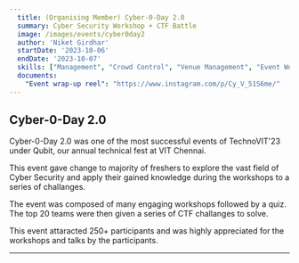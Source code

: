 ```yaml
---
  title: (Organising Member) Cyber-0-Day 2.0
  summary: Cyber Security Workshop + CTF Battle
  image: /images/events/cyber0day2
  author: 'Niket Girdhar'
  startDate: '2023-10-06'
  endDate: '2023-10-07'
  skills: ["Management", "Crowd Control", "Venue Management", "Event Workflow", "Leadership"]
  documents: 
    "Event wrap-up reel": "https://www.instagram.com/p/Cy_V_51S6me/"
---
```


## Cyber-0-Day 2.0

Cyber-0-Day 2.0 was one of the most successful events of TechnoVIT'23 under Qubit, our annual technical fest at VIT Chennai. 

This event gave change to majority of freshers to explore the vast field of Cyber Security and apply their gained knowledge during the workshops to a series of challanges. 

The event was composed of many engaging workshops followed by a quiz. The top 20 teams were then given a series of CTF challanges to solve.

This event attaracted 250+ participants and was highly appreciated for the workshops and talks by the participants.

---